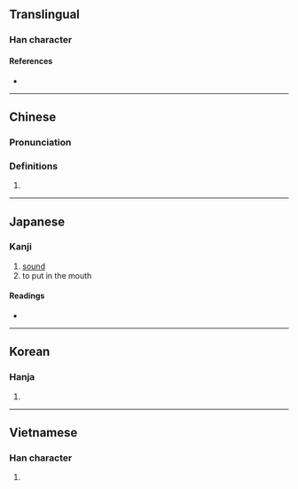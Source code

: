 {{character info}}
==Translingual==

===Han character===
{{Han char|rn=30|rad=口|as=07|sn=10|four=68062|canj=ROIR,XROIR|ids=⿰口含}}

====References====
* {{Han ref|kx=0191.300|dkj=03695|dj=0411.060|hdz=10632.040|uh=5505|ud=21765|bh=D0FD|bd=53501}}

----

==Chinese==
{{zh-forms}}

===Pronunciation===
{{zh-pron
|m=hān,hán,hàn
|c=ham4,ham6,ham3
|c-t=
|g=
|h=pfs=
|j=
|md=
|mn=ām/hahⁿ
|mn-t=
|w=
|x=
|mc=y
|oc=y
|cat=v
}}
{{zh-attn-split}}

===Definitions===
{{zh-hanzi}}

# {{rfdef|zh}}

----

==Japanese==

===Kanji===
{{ja-kanji|grade=|rs=口07}}

# [[sound]]
# to put in the mouth

====Readings====
* {{ja-readings|on=かん, こん, ごん|kun=ふく-む}}

----

==Korean==

===Hanja===
{{ko-hanja|hangeul=함}}

# {{rfdef|ko|sort=口07}}

----

==Vietnamese==

===Han character===
{{vi-readings|reading=hầm, gầm, hằm, hàm, hợm, ngậm, hăm, hụm|rs=口07}}

# {{rfdef|vi|sort=口07}}